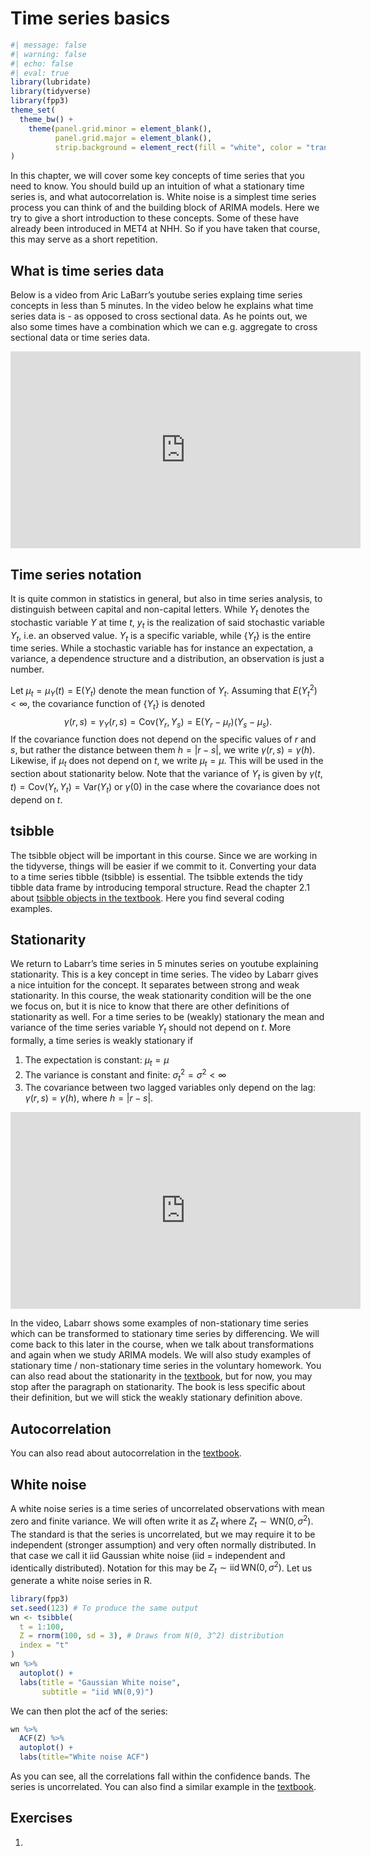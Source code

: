 # Time series basics

```r
#| message: false
#| warning: false
#| echo: false
#| eval: true
library(lubridate)
library(tidyverse)
library(fpp3)
theme_set(
  theme_bw() + 
    theme(panel.grid.minor = element_blank(),
          panel.grid.major = element_blank(),
          strip.background = element_rect(fill = "white", color = "transparent"))
)

```


In this chapter, we will cover some key concepts of time series that you need to know. You should build up an intuition of what a stationary time series is, and what autocorrelation is. White noise is a simplest time series process you can think of and the building block of ARIMA models. Here we try to give a short introduction to these concepts. Some of these have already been introduced in MET4 at NHH. So if you have taken that course, this may serve as a short repetition.

## What is time series data

Below is a video from Aric LaBarr's youtube series explaing time series concepts in less than 5 minutes. In the video below he explains what time series data is - as opposed to cross sectional data. As he points out, we also some times have a combination which we can e.g. aggregate to cross sectional data or time series data. 

<iframe width="560" height="315" src="https://www.youtube.com/embed/FsroWpkUuYI" title="YouTube video player" frameborder="0" allow="accelerometer; autoplay; clipboard-write; encrypted-media; gyroscope; picture-in-picture" allowfullscreen></iframe>

## Time series notation

It is quite common in statistics in general, but also in time series analysis, to distinguish between capital and non-capital letters. While $Y_t$ denotes the stochastic variable $Y$ at time $t$, $y_t$ is the realization of said stochastic variable $Y_t$, i.e. an observed value. $Y_t$ is a specific variable, while $\{Y_t\}$ is the entire time series. While a stochastic variable has for instance an expectation, a variance, a dependence structure and a distribution, an observation is just a number. 

Let $\mu_t=\mu_Y(t)=\mathrm{E}(Y_t)$ denote the mean function of $Y_t$. Assuming that $E(Y_t^2)<\infty$, the covariance function of $\{Y_t\}$ is denoted 
$$\gamma(r,s)=\gamma_Y(r,s)= \mathrm{Cov}(Y_r,Y_s)=\mathrm{E}(Y_r-\mu_r)(Y_s-\mu_s).$$ 
If the covariance function does not depend on the specific values of $r$ and $s$, but rather the distance between them $h = |r-s|$, we write $\gamma(r,s)=\gamma(h)$. Likewise, if $\mu_t$ does not depend on $t$, we write $\mu_t=\mu$. This will be used in the section about stationarity below. Note that the variance of $Y_t$ is given by $\gamma(t,t) = \mathrm{Cov}(Y_t,Y_t) = \mathrm{Var}(Y_t)$ or $\gamma(0)$ in the case where the covariance does not depend on $t$.



## tsibble

The tsibble object will be important in this course. Since we are working in the tidyverse, things will be easier if we commit to it. Converting your data to a time series tibble (tsibble) is essential. The tsibble extends the tidy tibble data frame by introducing temporal structure. Read the chapter 2.1 about [tsibble objects in the textbook](https://otexts.com/fpp3/tsibbles.html). Here you find several coding examples. 

## Stationarity

We return to Labarr's time series in 5 minutes series on youtube explaining stationarity. This is a key concept in time series. The video by Labarr gives a nice intuition for the concept. It separates between strong and weak stationarity. In this course, the weak stationarity condition will be the one we focus on, but it is nice to know that there are other definitions of stationarity as well. For a time series to be (weakly) stationary the mean and variance of the time series variable $Y_t$ should not depend on $t$. More formally, a time series is weakly stationary if 

1) The expectation is constant: $\mu_t = \mu$
2) The variance is constant and finite: $\sigma_t^2 = \sigma^2 < \infty$
3) The covariance between two lagged variables only depend on the lag: $\gamma(r,s) = \gamma(h)$, where $h=|r-s|$. 

<iframe width="560" height="315" src="https://www.youtube.com/embed/aIdTGKjQWjA" title="YouTube video player" frameborder="0" allow="accelerometer; autoplay; clipboard-write; encrypted-media; gyroscope; picture-in-picture" allowfullscreen></iframe>

In the video, Labarr shows some examples of non-stationary time series which can be transformed to stationary time series by differencing. We will come back to this later in the course, when we talk about transformations and again when we study ARIMA models. We will also study examples of stationary time / non-stationary time series in the voluntary homework. You can also read about the stationarity in the [textbook](https://otexts.com/fpp3/stationarity.html), but for now, you may stop after the paragraph on stationarity. The book is less specific about their definition, but we will stick the weakly stationary definition above. 


## Autocorrelation
You can also read about autocorrelation in the [textbook](https://otexts.com/fpp3/acf.html).



## White noise
A white noise series is a time series of uncorrelated observations with mean zero and finite variance. We will often write it as $Z_t$ where $Z_t \sim \mathrm{WN}(0,\sigma^2)$. The standard is that the series is uncorrelated, but we may require it to be independent (stronger assumption) and very often normally distributed. In that case we call it iid Gaussian white noise (iid = independent and identically distributed). Notation for this may be $Z_t \sim \text{iid}\,  \mathrm{WN}(0,\sigma^2)$. Let us generate a white noise series in R.

```r
library(fpp3)
set.seed(123) # To produce the same output
wn <- tsibble(
  t = 1:100,
  Z = rnorm(100, sd = 3), # Draws from N(0, 3^2) distribution
  index = "t"
) 
wn %>% 
  autoplot() + 
  labs(title = "Gaussian White noise",
       subtitle = "iid WN(0,9)")
```

We can then plot the acf of the series:
```r
wn %>%
  ACF(Z) %>%
  autoplot() + 
  labs(title="White noise ACF")
```
As you can see, all the correlations fall within the confidence bands. The series is uncorrelated. You can also find a similar example in the [textbook](https://otexts.com/fpp3/wn.html).

## Exercises

1. 


